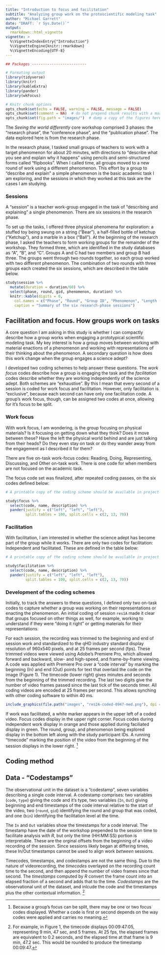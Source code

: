 ```yaml
---
title: "Introduction to focus and facilitation"
subtitle: "Analyzing group work on the protoscientific modeling task"
author: "Michael Garrett"
date: "DRAFT: `r Sys.Date()`"
output: 
  rmarkdown::html_vignette
vignette: >
  %\VignetteIndexEntry{"Introduction"}
  %\VignetteEngine{knitr::rmarkdown}
  %\VignetteEncoding{UTF-8}
---
```


```r

## Packages -------------------------

# Formating output
library(tidyverse)
library(knitr)
library(kableExtra)
library(pander)
library(wkFocus)

# Knitr chunk options
opts_chunk$set(echo = FALSE, warning = FALSE, message = FALSE)  
opts_chunk$set(comment = NA)  # do not prepend chunk results with a marker
opts_chunk$set(fig.path = "images/")  # dump a copy of the figures here

```

The _Seeing the world differently_ core workshop comprised 3 phases: the "research phase", the "conference phase", and the "publication phase". The data explored here is from the research phase. 

In the research phase, I tasked small groups of teachers to work with a target phenomenon for about 20 minutes, with directions to "describe what you see and explain why it happens" using pencils and semi-structured forms called "flipbooks". When I called time, all groups moved to a new round of work using a different phenomenon. This effort by a group to "describe and explain" a simple phenomenon is the basic academic task I am exploring, and the sessions in which they worked at this task are the cases I am studying.

### Sessions

A "session" is a teacher work-group engaged in the task of "describing and explaining" a single phenomenon. There are six sessions in the research phase.

To set up the tasks, I offered three physical phenomena for exploration: a stuffed toy being swung on a string ("Bear"), a half-filled bottle of ketchup ("Ketchup"), and a marble in a box ("Ball"). At the beginning of the research phase, I asked the teachers to form working groups for the remainder of the workshop. They formed three, which are identified in the study databases as "A", "B", and "C". Groups A and C had two members and group B had three. The groups went through two rounds together, so each group worked with two different phenomenon. The combination of two rounds with three groups each created the six sessions, which are described in the table below.

```r

study$session %>% 
  mutate(duration = duration/60) %>% 
  select(phase, round, gid, phenomenon, duration) %>% 
  knitr::kable(digits = 0,
    col.names = c("Phase", "Round", "Group ID", "Phenomenon", "Length (min)"),
    caption = "Summary of the six research-phase sessions")

```


## Facilitation and focus. How groups work on tasks

A core question I am asking in this study is whether I can compactly describe how a group works when engaging a prototypical scientific modeling task. My key interest is how a group moves between working with material enactions of a phenomenon and working with representations of their thinking about the phenomenon. A secondary question is how does this work change when the group engages a science adept? 

I developed two coding schemes to help answer these questions. The _work focus_ codes describe how a group is engaging the task and the _facilitation_ codes describe whether they are working independently of the science adept. Both schemes are "exhaustive". By this I mean that every second of a session is coded for work focus and facilitation. However, only facilitation is "exclusive", because each second can have only one facilitation code. A group's work focus, though, can be assigned two codes at once, allowing for it's focus to be split. 

### Work focus

With work focus, I am wondering, is the group focusing on physical materials? Is it focusing on getting down what they think? Does it move between these? Have the left the physical world behind and are just talking from their heads? Do they even stay on task or do they wander away from the engagement as I described it for them?

There are five on-task work-focus codes: Reading, Doing, Representing, Discussing, and Other on-task work. There is one code for when members are not focused on the academic task.

The focus code set was finalized, after repeated coding passes, on the six codes defined below:

```r

# A printable copy of the coding scheme should be available in project storage

study$focus %>% 
  select(code, name, description) %>% 
  pander(justify = c("left", "left", "left"), 
         split.tables = 100, split.cells = c(2, 13, 70))

```

### Facilitation

With facilitation, I am interested in whether the science adept has become part of the group while it works. There are only two codes for facilitation: Independent and facilitated. These are defined in the table below:

```r

# A printable copy of the coding scheme should be available in project storage

study$facilitation %>% 
  select(code, name, description) %>% 
  pander(justify = c("left", "left", "left"), 
         split.tables = 100, split.cells = c(2, 13, 70))

```


### Development of the coding schemes

Initially, to track the answers to these questions, I defined only two on-task codes to capture whether a group was working on their representations or enacting the phenomenon. An initial coding of session `res1A` made it clear that groups focused on other things as well, for example, working to understand if they were "doing it right" or getting materials for their representations. 

For each session, the recording was trimmed to the beginning and end of session work and standardized to the qHD industry standard display resolution of 960x540 pixels, and at 25 frames per second (fps). These trimmed videos were viewed using Adobe's Premiere Pro, which allowed forward and backward, slow- and high-speed, and frame-by-frame viewing. A code was applied with Premiere Pro over a "code interval" by marking the beginning (In) and end (Out) points for text that overlaid the code on the image (Figure 1). The timecode (lower right) gives minutes and seconds from the beginning of the trimmed recording. The last two digits give the number of video frames passed since the last tick of the seconds timer. All coding videos are encoded at 25 frames per second. This allows synching with other coding software to within 40 ms.

```r

include_graphics(file.path("images", "res2A-coded-0947-med.png"), dpi = 150)

```

If work was facilitated, a white marker appears in the upper left of a coded video. Focus codes display in the upper right corner. Focus codes during independent work display in orange and those applied during faciliated display in green. The round, group, and phenomenon being explored display in the bottom left along with the study participant IDs. A running "timecode" marking the position of the video from the beginning of the session displays in the lower right. ^[Because a group's focus can be split, there may be one or two focus codes displayed. Whether a code is first or second depends on the way codes were applied and carries no meaning.]

## Coding method


## Data - "Codestamps"

The observational unit in the dataset is a "codestamp", seven variables describing a single code interval. A codestamp comprises: two variables (`code`, `type`) giving the code and it's type, two variables (`In`, `Out`) giving beginning and end timestamps of the code interval relative to the start of the video, two (`round`, `gid`) identifying the round and group that was coded, and one (`bin`) identifying the facilitation level at the time. 

The `In` and `Out` variables show the timestamps for a code interval. The timestamp have the date of the workshop prepended to the session time to facilitate analysis with _R_, but only the time (HH:MM:SS) portion is interpretable. These are the orginal offsets from the beginning of a video recording of the session. Since sessions likely began at differing times, these In/Out timestamps cannot be used to align work _between_ sessions.

Timecodes, timestamps, and codestamps are not the same thing. Due to the nature of videorecording, the _timecodes_ overlayed on the recording count time to the second, and then append the number of video frames since that second. The _timestamps_ computed by _R_ convert the frame count into an elapsed fraction of a second and adds that to the time. _Codestamps_ are the observational unit of the dataset, and inlcude the code and the timestamps plus the other contextual information. ^[For example, in Figure 1, the timecode displays 00:09:47:05, representing 9 min, 47 sec, and 5 frames. At 25 fps, the elapsed frames are equivalent to 0.2 seconds, and the elapsed time at that frame is 9 min, 47.2 sec. This would be rounded to produce the timestamp 00:09:47.]
